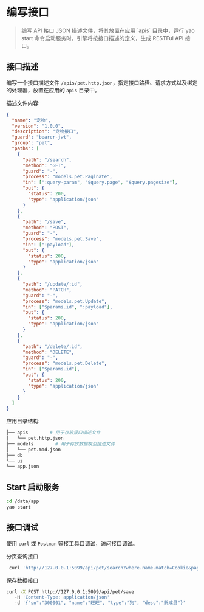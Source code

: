# 编写接口

<blockquote>
  编写 API 接口 JSON 描述文件，将其放置在应用 `apis` 目录中，运行 yao start
  命令启动服务时，引擎将按接口描述的定义，生成 RESTFul API 接口。
</blockquote>

## 接口描述

编写一个接口描述文件 `/apis/pet.http.json`，指定接口路径、请求方式以及绑定的处理器，放置在应用的 `apis` 目录中。

描述文件内容:

```json
{
  "name": "宠物",
  "version": "1.0.0",
  "description": "宠物接口",
  "guard": "bearer-jwt",
  "group": "pet",
  "paths": [
    {
      "path": "/search",
      "method": "GET",
      "guard": "-",
      "process": "models.pet.Paginate",
      "in": [":query-param", "$query.page", "$query.pagesize"],
      "out": {
        "status": 200,
        "type": "application/json"
      }
    },
    {
      "path": "/save",
      "method": "POST",
      "guard": "-",
      "process": "models.pet.Save",
      "in": [":payload"],
      "out": {
        "status": 200,
        "type": "application/json"
      }
    },
    {
      "path": "/update/:id",
      "method": "PATCH",
      "guard": "-",
      "process": "models.pet.Update",
      "in": ["$params.id", ":payload"],
      "out": {
        "status": 200,
        "type": "application/json"
      }
    },
    {
      "path": "/delete/:id",
      "method": "DELETE",
      "guard": "-",
      "process": "models.pet.Delete",
      "in": ["$params.id"],
      "out": {
        "status": 200,
        "type": "application/json"
      }
    }
  ]
}
```

应用目录结构:

```bash
├── apis        # 用于存放接口描述文件
│   └── pet.http.json
├── models        # 用于存放数据模型描述文件
│   └── pet.mod.json
├── db
└── ui
└── app.json
```

## Start 启动服务

```bash
cd /data/app
yao start
```

## 接口调试

使用 `curl` 或 `Postman` 等接工具口调试，访问接口调试。

分页查询接口

```bash
 curl 'http://127.0.0.1:5099/api/pet/search?where.name.match=Cookie&page=1&pagesize=1'
```

保存数据接口

```bash
curl -X POST http://127.0.0.1:5099/api/pet/save
   -H 'Content-Type: application/json'
   -d '{"sn":"300001", "name":"旺旺", "type":"狗", "desc":"新成员"}'
```

<Div style={{ display: "flex", justifyContent: "space-between" }}>
  <Link type="prev" title="数据查询" link="基础/数据查询"></Link>
  <Link type="next" title="快速上手" link="基础/开发业务系统"></Link>
</Div>
